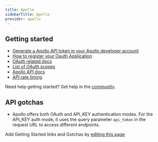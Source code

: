 ```yaml
---
title: Apollo
sidebarTitle: Apollo
provider: apollo
---
```



<Overview />



## Getting started

-   [Generate a Apollo API token in your Apollo developer account](https://developer.apollo.io/keys/)
-   [How to register your Oauth Application](https://knowledge.apollo.io/hc/en-us/articles/28620185633549-Use-OAuth-2-0-Authorization-Flow-to-Access-Apollo-User-Information-Partners#toc_4)
-   [OAuth related docs](https://knowledge.apollo.io/hc/en-us/articles/28620185633549-Use-OAuth-2-0-Authorization-Flow-to-Access-Apollo-User-Information-Partners#toc_3)
-   [List of OAuth scopes](https://docs.google.com/spreadsheets/d/1zyJYwrgOESOYAOQIDameATCYhc3_njMaOkJ5BEM57xc/edit?pli=1)
-   [Apollo API docs](https://apolloio.github.io/apollo-api-docs/)
-   [API rate liming](https://apolloio.github.io/apollo-api-docs/#rate-limits)

<Tip>Need help getting started? Get help in the [community](https://nango.dev/slack).</Tip>

## API gotchas

- Apollo offers both OAuth and API_KEY authentication modes. For the API_KEY auth mode, it uses the query parameter `api_token` in the request URL to access different endpoints.

<Note>Add Getting Started links and Gotchas by [editing this page](https://github.com/nangohq/nango/tree/master/docs-v2/integrations/all/apollo.mdx)</Note>
